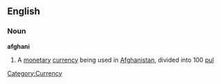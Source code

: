 {{see|Afghani}}
==English==
===Noun===
{{wikipedia}}
'''afghani'''
# A [[monetary]] [[currency]] being used in [[Afghanistan]], divided into 100 [[pul]]

[[Category:Currency]]